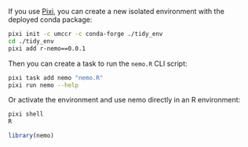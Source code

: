 If you use [Pixi](https://pixi.sh/), you can create a new isolated environment
with the deployed conda package:

```bash
pixi init -c umccr -c conda-forge ./tidy_env
cd ./tidy_env
pixi add r-nemo==0.0.1
```

Then you can create a task to run the `nemo.R` CLI script:

```bash
pixi task add nemo "nemo.R"
pixi run nemo --help
```

Or activate the environment and use nemo directly in an R environment:

```bash
pixi shell
R
```

```r
library(nemo)
```
